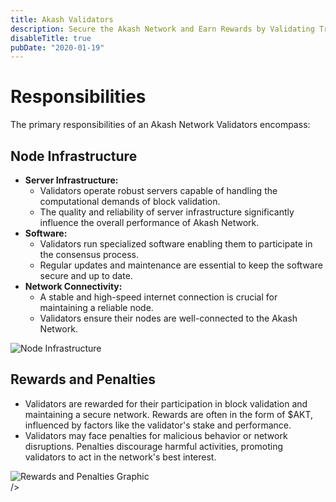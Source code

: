 ```yaml
---
title: Akash Validators
description: Secure the Akash Network and Earn Rewards by Validating Transactions.
disableTitle: true
pubDate: "2020-01-19"
---
```



<CommunityHero
  subTitle="Akash Validators:"
  title1="Help validate the Akash Supercloud"
  title2="and earn rewards"
  description="An Akash Network Validators plays a pivotal role in the decentralized cloud computing platform, Akash Network. Operating on blockchain technology, Akash Network establishes a marketplace for cloud resources, enabling the peer-to-peer exchange of computing power. Validators are instrumental in upholding the network’s security, contributing to the validation and consensus process."
  buttonLabel="Become an Akash Validators"
  buttonLink="https://akashnet.typeform.com/to/kH2gpXOL?typeform-source=akash.network"
/>

<h1 class="text-center">Responsibilities</h1>

<p class="m-auto max-w-3xl pt-6 text-center text-sm lg:text-lg">The primary responsibilities of an Akash Network Validators encompass:</p>
<div
  class="flex gap-5 overflow-x-scroll lg:overflow-auto"
>
  <ResponsibilityCard
    title="Block Validation"
    description="Validators actively validate transactions and create new blocks as part of Akash Network's robust, secure, and attack-resistant consensus algorithm."
  />
  <ResponsibilityCard
    title="Network Security"
    description="Validators are central to maintaining the overall security of the network, preventing malicious activities like double-spending and ensuring blockchain integrity."
  />
  <ResponsibilityCard
    title="Staking"
    description="Validators must stake a specific amount of $AKT (Akash Network's native cryptocurrency) to join the consensus process. Staking incentivizes honesty by aligning validators' interests with the network's success."
  />
  <ResponsibilityCard
    title="Governance"
    description="Validators may participate in the governance process, contributing to decisions affecting the protocol and the network’s development trajectory."
  />
  <ResponsibilityCard
    title="Reliability"
    description="Validators ensure the network's reliability and availability by managing stable, well-connected nodes that keep it operational."
  />
</div>

<div className="mx-auto mb-[80px] flex max-w-[1155px] flex-col gap-[56px] text-base md:mb-[100px] md:flex-row md:gap-[68px] xl:mb-[120px]">
  <div className="flex-1">
    <h2 className="m-0">Node Infrastructure</h2>
    <ul className="m-0 list-none pl-5">
      <li>
        <strong>Server Infrastructure:</strong>
        <ul className="list-disc pl-5">
          <li>Validators operate robust servers capable of handling the computational demands of block validation.</li>
          <li>The quality and reliability of server infrastructure significantly influence the overall performance of Akash Network.</li>
        </ul>
      </li>
      <li>
        <strong>Software:</strong>
        <ul className="list-disc pl-5">
          <li>Validators run specialized software enabling them to participate in the consensus process.</li>
          <li>Regular updates and maintenance are essential to keep the software secure and up to date.</li>
        </ul>
      </li>
      <li>
        <strong>Network Connectivity:</strong>
        <ul className="list-disc pl-5">
          <li>A stable and high-speed internet connection is crucial for maintaining a reliable node.</li>
          <li>Validators ensure their nodes are well-connected to the Akash Network.</li>
        </ul>
      </li>
    </ul>
  </div>

  <div className="relative order-first flex-1">
    <img
      src="/images/node-infrastructure.png"
      alt="Node Infrastructure"
      className="relative z-10 m-0 max-w-full rounded-md shadow-[12px_12px_#E4E4E4]"
    />
  </div>
</div>


<div className="mx-auto flex max-w-[1155px] flex-col gap-0 text-base md:flex-row md:gap-[56px]">
  <div className="flex-1">
    <h2 className="m-0">Rewards and Penalties</h2>
    <ul className="m-0">
      <li>
        Validators are rewarded for their participation in block validation and maintaining a secure network. Rewards are often in the form of $AKT, influenced by factors like the validator's stake and performance.
      </li>
      <li>
        Validators may face penalties for malicious behavior or network disruptions. Penalties discourage harmful activities, promoting validators to act in the network's best interest.
      </li>
    </ul>
  </div>

  <div className="relative order-first flex-1 md:order-last">
    <img
      src="/images/rewards-penalties.png"
      alt="Rewards and Penalties Graphic"
      className="relative z-10 m-0 max-w-full rounded-md shadow-[12px_12px_#E4E4E4]"
    />
  </div>
</div>
<div class="mt-[80px] md:mt-[100px]"></div>
<CommunityHero
  subTitle=""
  title1="Wrap-Up"
  title2=""
  description="In conclusion, an Akash Network Validator is a key participant in the decentralized cloud computing ecosystem, contributing to the security, reliability, and governance of the network. Validators play a vital role in ensuring the proper functioning of Akash Network and are rewarded with $AKT for their efforts in maintaining a robust and decentralized infrastructure."
  buttonLabel="Become an Akash Validator"
  buttonLink="https://akashnet.typeform.com/to/PXpRWgfD?typeform-source=akash.network"

/>
